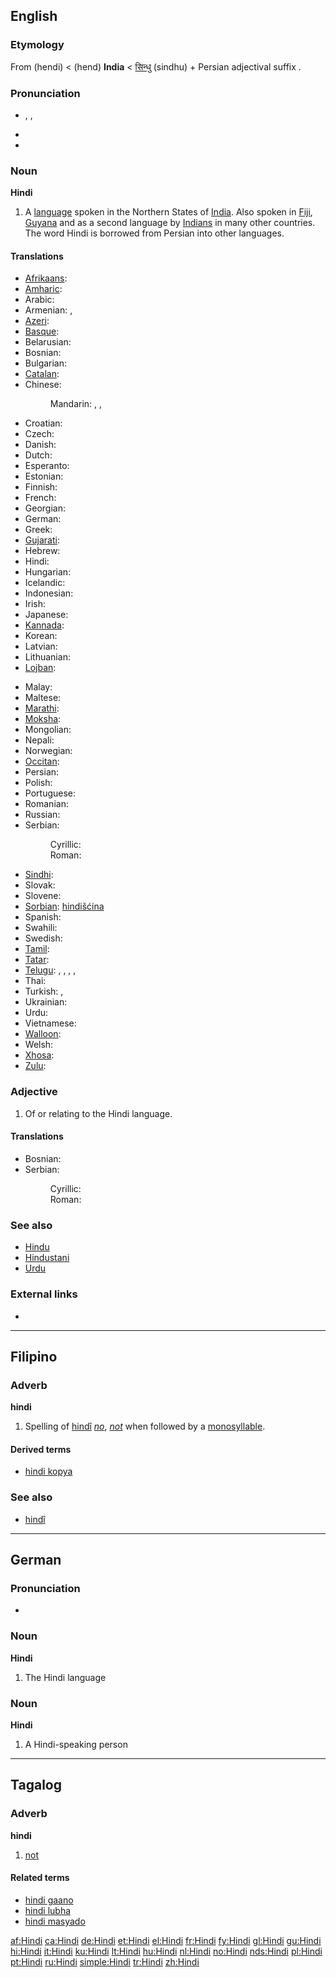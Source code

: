 {{interwiktionary|code=hi}}
{{also|hindi|hindî}}
==English==
{{wikipedia}}

===Etymology===
From {{etyl|fa}} {{fa-Arab|[[هندی]]}} (hendi) < {{fa-Arab|[[هند]]}} (hend) '''India''' < {{etyl|sa|tr}} [[सिन्धु]] (sindhu) + Persian adjectival suffix '''{{fa-Arab|ی-}}'''.

===Pronunciation===
* {{enPR|hĭn'di}}, {{IPA|/ˈhɪndi/}}, {{SAMPA|/"hIndi/}}
* {{audio|en-us-Hindi.ogg|Audio (US)}}
* {{rhymes|ɪndi}}

===Noun===
'''Hindi'''

# A [[language]] spoken in the Northern States of [[India]].  Also spoken in [[Fiji]], [[Guyana]] and as a second language by [[Indian]]s in many other countries. The word Hindi is borrowed from Persian into other languages.

====Translations====
{{trans-top|language}}
* [[Afrikaans]]: {{t+|af|Hindi|xs=Afrikaans}}
* [[Amharic]]: {{t-|am|ሕንድኛ|tr=hindiñña|xs=Amharic}}
* Arabic: {{t-|ar|هندية|f|tr=hindīya|sc=Arab}}
* Armenian: {{t-|hy|հինդի|tr=hindi|sc=Hayeren|xs=Armenian}},  {{t|hy|հնդկերեն|tr=hndkeren|sc=Armn}}
* [[Azeri]]: {{t-|az|hind|xs=Azeri}}
* [[Basque]]: {{t-|eu|hindi|xs=Basque}}
* Belarusian: {{t-|be|хіндзі|m|tr=xíndzi|sc=Cyrl}} {{indeclinable}}
* Bosnian: {{t-|bs|hindi|m}}
* Bulgarian: {{t-|bg|хинди|tr=hindi|sc=Cyrl}}
* [[Catalan]]: {{t+|ca|hindi}}
* Chinese:
*: Mandarin: {{t|zh|印地語|sc=Hani}},  {{t|zh|印地语|tr=Yìndìyǔ|sc=Hani}},  {{t|zh|印地文|tr=Yìndìwén|sc=Hani}}
* Croatian: {{t-|hr|hindi}}
* Czech: {{t-|cs|hindština|f}}
* Danish: {{t-|da|hindi}}
* Dutch: {{t+|nl|Hindi|n}}
* Esperanto: {{t-|eo|hinda|xs=Esperanto}}
* Estonian: {{t-|et|hindi}}
* Finnish: {{t+|fi|hindi}}
* French: {{t-|fr|hindî}}
* Georgian: {{t-|ka|ჰინდი|tr=hindi|xs=Georgian}}
* German: {{t+|de|Hindi|n}}
* Greek: {{t+|el|χίντι|tr=chíndi|sc=Grek}}
* [[Gujarati]]: {{t|gu|હિન્દી|tr=hindī|xs=Gujarati}}
* Hebrew: {{t-|he|הינדית|tr=hindit|sc=Hebr}}
* Hindi: {{t+|hi|हिन्दी|tr=hindī|sc=Deva|xs=Hindi}}
* Hungarian: {{t+|hu|hindi}}
* Icelandic: {{t+|is|hindí}}
* Indonesian: {{t-|id|hindi|xs=Indonesian}}
* Irish: {{t-|ga|Hiondúis|f|xs=Irish}}
* Japanese: {{t+|ja|ヒンディー語|tr=hindii-go|sc=Jpan}}
* [[Kannada]]: {{t-|kn|ಹಿಂದೀ|tr=hindī|xs=Kannada}}
* Korean: {{t+|ko|힌디어|tr=hindi'eo|sc=Hang}}
* Latvian: {{t-|lv|hindi|xs=Latvian}}
* Lithuanian: {{t+|lt|hindi|xs=Lithuanian}}
* [[Lojban]]: {{t-|jbo|xindo|xs=Lojban}}
{{trans-mid}}
* Malay: {{t-|ms|hindi|xs=Malay}}
* Maltese: {{t-|mt|Ħindi|xs=Maltese}}
* [[Marathi]]: {{t-|mr|हिन्दी|tr=hindī|sc=Deva|xs=Marathi}}
* [[Moksha]]: {{tø|mdf|хинди|tr=hindi|sc=Cyrl}}
* Mongolian: {{t-|mn|Энтхэг|tr=entxeg|sc=Cyrl|xs=Mongolian}}
* Nepali: {{t-|ne|हिन्दी|tr=hindī|sc=Deva|xs=Nepali}}
* Norwegian: {{t+|no|hindi}}
* [[Occitan]]: {{t-|oc|indi|xs=Occitan}}
* Persian: {{t-|fa|هندی|tr=hendī|sc=fa-Arab|xs=Persian}}
* Polish: {{t+|pl|hindi}}
* Portuguese: {{t+|pt|hindi}}
* Romanian: {{t-|ro|hindusă}}
* Russian: {{t+|ru|хинди|m|tr=xíndi|sc=Cyrl}} {{indeclinable}}
* Serbian:
*: Cyrillic: {{t-|sr|хинди|m|sc=Cyrl}}
*: Roman: {{t-|sr|hindi|m}}
* [[Sindhi]]: {{t-|sd|ھندي|alt=ھِندِي|sc=sd-Arab|xs=Sindhi}}
* Slovak: {{t-|sk|hindský}}
* Slovene: {{t-|sl|hindijščina|f}}
* [[Sorbian]]: [[hindišćina]]
* Spanish: {{t+|es|hindi|m}}
* Swahili: {{t-|sw|Kihindi|xs=Swahili}}
* Swedish: {{t+|sv|hindi}}
* [[Tamil]]: {{t-|ta|ஹிந்தி|tr=hindi|xs=Tamil}}
* [[Tatar]]: {{t-|tt|хинди|tr=khindi|sc=Cyrl|xs=Tatar}}
* [[Telugu]]: {{t-|te|హిందీ|sc=Telu}}, {{t-|te|హిందీ భాష|sc=Telu}}, {{t-|te|హిందీ మాట్లాడు ప్రజలు|sc=Telu}}, {{t-|te|ఉత్తరాది వారు|sc=Telu}}, {{t-|te|ఉత్తర భారతదేశ జనాలు|sc=Telu}}
* Thai: {{t-|th|ภาษาฮินดู|tr=phāsā-hindū|sc=Thai|xs=Thai}}
* Turkish: {{t+|tr|Hintçe}}, {{t+|tr|Hindu}}
* Ukrainian: {{t-|uk|хiндi|m|tr=xíndi|sc=Cyrl}} {{indeclinable}}
* Urdu: {{t-|ur|ہندی|tr=hindī|sc=ur-Arab|xs=Urdu}}
* Vietnamese: {{t+|vi|tiếng Hin-đi|xs=Vietnamese}}
* [[Walloon]]: {{t-|wa|hindi|xs=Walloon}}
* Welsh: {{t-|cy|hindi|xs=Welsh}}
* [[Xhosa]]: {{t-|xh|isiHindi|xs=Xhosa}}
* [[Zulu]]: {{t-|zu|isiHindi|xs=Zulu}}
{{trans-bottom}}

===Adjective===
{{en-adj|-}}

# Of or relating to the Hindi language.

====Translations====
{{trans-top|relating to the Hindi language}}
* Bosnian: {{t-|bs|hindski|m}}
* Serbian:
*: Cyrillic: {{t-|sr|хиндски|m|sc=Cyrl}}
*: Roman: {{t-|sr|hindski|m}}
{{trans-mid}}
{{trans-bottom}}

===See also===
* [[Hindu]]
* [[Hindustani]]
* [[Urdu]]

===External links===
* {{ISO 639|link=Ethnologue|1code=hi|code=hin}}

----

==Filipino==

===Adverb===
<!-- or particle? -->
'''hindi'''

# Spelling of [[hindî]] ''[[no]]'', ''[[not]]'' when followed by a [[monosyllable]].

====Derived terms====
* [[hindi kopya]]

===See also===
* [[hindî]]

----

==German==

===Pronunciation===
* {{audio|De-Hindi.ogg|audio}}

===Noun===
'''Hindi''' {{n}}

# The Hindi language

===Noun===
'''Hindi''' {{m}}

# A Hindi-speaking person

----

==Tagalog==

===Adverb===
'''hindi'''

# [[not]]

====Related terms====
* [[hindi gaano]]
* [[hindi lubha]]
* [[hindi masyado]]

[[af:Hindi]]
[[ca:Hindi]]
[[de:Hindi]]
[[et:Hindi]]
[[el:Hindi]]
[[fr:Hindi]]
[[fy:Hindi]]
[[gl:Hindi]]
[[gu:Hindi]]
[[hi:Hindi]]
[[it:Hindi]]
[[ku:Hindi]]
[[lt:Hindi]]
[[hu:Hindi]]
[[nl:Hindi]]
[[no:Hindi]]
[[nds:Hindi]]
[[pl:Hindi]]
[[pt:Hindi]]
[[ru:Hindi]]
[[simple:Hindi]]
[[tr:Hindi]]
[[zh:Hindi]]